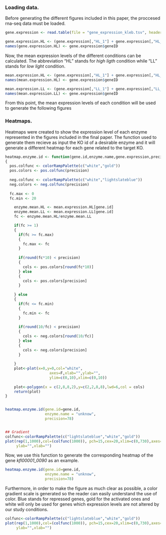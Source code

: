 ### Loading data. 

Before generating the different figures included in this paper, the proccesed rna-seq data must be loaded.

```r
gene.expression <- read.table(file = "gene_expression_kleb.tsv", header=T, as.is=T)

gene.expression.HL <- (gene.expression[,"HL_1"] + gene.expression[,"HL_2"])/2
names(gene.expression.HL) <- gene.expression$geneID

```

Now, the mean expression levels of the different conditions can be calculated. The abbreviation "HL" stands for *high ligth* condition while "LL" stands for *low light* condition.
```r
mean.expression.HL <- (gene.expression[,"HL_1"] + gene.expression[,"HL_2"])/2
names(mean.expression.HL) <- gene.expression$geneID

mean.expression.LL <- (gene.expression[,"LL_1"] + gene.expression[,"LL_2"])/2
names(mean.expression.LL) <- gene.expression$geneID

```

From this point, the mean expression levels of each condition will be used to generate the following figures 

### Heatmaps.

Heatmaps were created to show the expression level of each enzyme represented in the figures included in the final paper. The function used to generate them recieve as input the KO id of a desirable enzyme and it will generate a different heatmap for each gene related to the target KO.

```r
heatmap.enzyme.id <- function(gene.id,enzyme.name,gene.expression,precision)
{
  pos.colfunc <- colorRampPalette(c("white","gold"))
  pos.colors <- pos.colfunc(precision)
  
  neg.colfunc <- colorRampPalette(c("white","lightslateblue"))
  neg.colors <- neg.colfunc(precision)
  
  fc.max <- 0
  fc.min <- 20

    enzyme.mean.HL <- mean.expression.HL[gene.id]
    enzyme.mean.LL <- mean.expression.LL[gene.id]
    fc <- enzyme.mean.HL/enzyme.mean.LL

    if(fc >= 1)
    {
      if(fc >= fc.max)
      {
        fc.max <- fc
      }
      
      if(round(fc*10) < precision)
      {
        cols <- pos.colors[round(fc*10)]
      } else
      {
        cols <- pos.colors[precision]
      }
      
    } else
    {
      if(fc <= fc.min)
      {
        fc.min <- fc
      }
      
      if(round(10/fc) < precision)
      {
        cols <- neg.colors[round(10/fc)]
      } else
      {
        cols <- neg.colors[precision]
      }
      
    }
    plot<-plot(x=0,y=0,col="white",
                    axes=F,xlab="",ylab="",
                    ylim=c(0,10),xlim=c(0,10))
    
    plot<-polygon(x = c(2,8,8,2),y=c(2,2,8,8),lwd=6,col = cols)
    return(plot)
}


heatmap.enzyme.id(gene.id=gene.id, 
                  enzyme.name = "unknow",                                                            gene.expression=gene.expression,
                  precision=78)


## Gradient
colfunc<-colorRampPalette(c("lightslateblue","white","gold"))
plot(rep(1,1000),col=(colfunc(1000)), pch=15,cex=20,xlim=c(0,730),axes=F,
     ylab="",xlab="")
```

Now, we use this function to generate the corresponding heatmap of the gene *kfl00001_0090* as an example.

```r

heatmap.enzyme.id(gene.id=gene.id, 
                  enzyme.name = "unknow",                                                            gene.expression=gene.expression,
                  precision=78)

```

Furthermore, in order to make the figure as much clear as possible, a color gradient scale is generated so the reader can easily understand the use of color. Blue stands for repressed genes, gold for the activated ones and white will only be used for genes which expression levels are not altered by our study conditions. 
```r

colfunc<-colorRampPalette(c("lightslateblue","white","gold"))
plot(rep(1,1000),col=(colfunc(1000)), pch=15,cex=20,xlim=c(0,730),axes=F,
     ylab="",xlab="")

```
